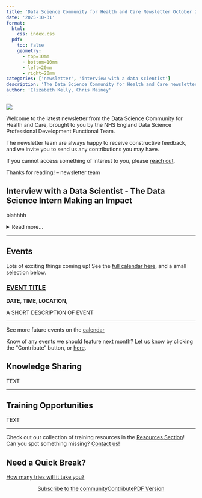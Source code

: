 ```yaml
---
title: 'Data Science Community for Health and Care Newsletter October 2025'
date: '2025-10-31'
format:
  html:
    css: index.css
  pdf:
    toc: false
    geometry: 
      - top=10mm
      - bottom=10mm
      - left=20mm
      - right=20mm
categories: ['newsletter', 'interview with a data scientist']
description: 'The Data Science Community for Health and Care newsletter for October 2025'
author: 'Elizabeth Kelly, Chris Mainey'
---
```


![](../../images/banner_oct.png)

Welcome to the latest newsletter from the Data Science Community for Health and Care, brought to you by the NHS England Data Science Professional Development Functional Team. 

The newsletter team are always happy to receive constructive feedback, and we invite you to send us any contributions you may have. 

If you cannot access something of interest to you, please [reach out](https://github.com/nhsengland/datascience-pd-newsletter/issues/new){target="_blank"}. 

Thanks for reading! – newsletter team 

<div class="section-heading">
# Interview with a Data Scientist - The Data Science Intern Making an Impact
</div>
blahhhh

<details>
  <summary>Read more...</summary>

  ### How did you end up in data science at the NHS? What did you do before, and what really sparked your interest in this field?
  blahhh

  ### What are you currently working on? Are there any projects that you're particularly excited about, or that you feel are making a real difference? What impact are you having?
  blahhh

  ### If you could give someone just starting out in data science a few pieces of advice, what would they be? And what resources have you found particularly helpful along the way that you can share?
  blahhh
  
  ___
  If you are interested in learning more about the Data Scientist working in Healthcare, you can read our previous 'Interview with a Data Scientist' with Amaia Imaz Blanco, [The Data Scientist Who Just Wanted to Make Plots](https://nhsengland.github.io/datascience/articles/2025/07/03/interview_with_aib/){target='_blank'}, on the [NHS England Data Science Website](https://nhsengland.github.io/datascience/){target='_blank'}.

</details> 
___

<div class="section-heading">
# Events
</div>
Lots of exciting things coming up! See the [full calendar here](https://future.nhs.uk/DataAnalytics/view?objectID=861745){target="_blank"}, and a small selection below.



### [EVENT TITLE](event link){target="_blank"}
**DATE, TIME, LOCATION,**

A SHORT DESCRIPTION OF EVENT 

___

See more future events on the [calendar](https://future.nhs.uk/DataAnalytics/view?objectID=861745){target="_blank"}

Know of any events we should feature next month? Let us know by clicking the "Contribute" button, or [here](https://github.com/nhsengland/datascience-pd-newsletter/issues/new?assignees=&labels=&projects=&template=suggest-some-newsletter-content-.md&title=){target="_blank"}.

<div class="section-heading">
# Knowledge Sharing
</div>

TEXT

___


<div class="section-heading">
# Training Opportunities
</div>

TEXT

___

Check out our collection of training resources in the [Resources Section](https://future.nhs.uk/DataAnalytics/view?objectID=861745){target="_blank"}! Can you spot something missing? [Contact us](mailto:datascience@nhs.net)!

<div class="section-heading">
# Need a Quick Break?
</div>

[How many tries will it take you?](custom_wordle_link){target="_blank"}



<div style="text-align: center;">

[Subscribe to the community](https://forms.office.com/pages/responsepage.aspx?id=slTDN7CF9UeyIge0jXdO48pr_29hyJFKpCZ7SYYvjeFUNUVPMUk0STlDRlJMNklIWEI3V0NZVTZXVS4u&route=shorturl){.btn-action-primary .btn-action .btn .btn-success .btn-lg role="button"}[Contribute](https://github.com/nhsengland/datascience-pd-newsletter/issues/new?assignees=&labels=&projects=&template=suggest-some-newsletter-content-.md&title=){.btn-action-primary .btn-action .btn .btn-info .btn-lg role="button" target="_blank"}[PDF Version](./newsletter.pdf){.btn-action-primary .btn-action .btn .btn-info .btn-lg role="button" target="_blank"}
</div>

